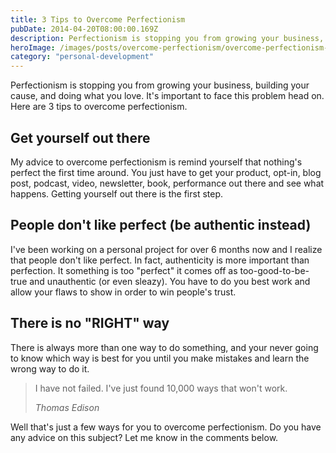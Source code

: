 ```yaml
---
title: 3 Tips to Overcome Perfectionism
pubDate: 2014-04-20T08:00:00.169Z
description: Perfectionism is stopping you from growing your business, building your cause, and doing what you love.
heroImage: /images/posts/overcome-perfectionism/overcome-perfectionism-thumb.jpeg
category: "personal-development"
---
```


Perfectionism is stopping you from growing your business, building your cause, and doing what you love. It's important to face this problem head on. Here are 3 tips to overcome perfectionism.

## Get yourself out there

My advice to overcome perfectionism is remind yourself that nothing's perfect the first time around. You just have to get your product, opt-in, blog post, podcast, video, newsletter, book, performance out there and see what happens. Getting yourself out there is the first step.

## People don't like perfect (be authentic instead)

I've been working on a personal project for over 6 months now and I realize that people don't like perfect. In fact, authenticity is more important than perfection. It something is too "perfect" it comes off as too-good-to-be-true and unauthentic (or even sleazy). You have to do you best work and allow your flaws to show in order to win people's trust.

## There is no "RIGHT" way

There is always more than one way to do something, and your never going to know which way is best for you until you make mistakes and learn the wrong way to do it.

> I have not failed. I've just found 10,000 ways that won't work.
>
> <cite>Thomas Edison</cite>

Well that's just a few ways for you to overcome perfectionism. Do you have any advice on this subject? Let me know in the comments below.
